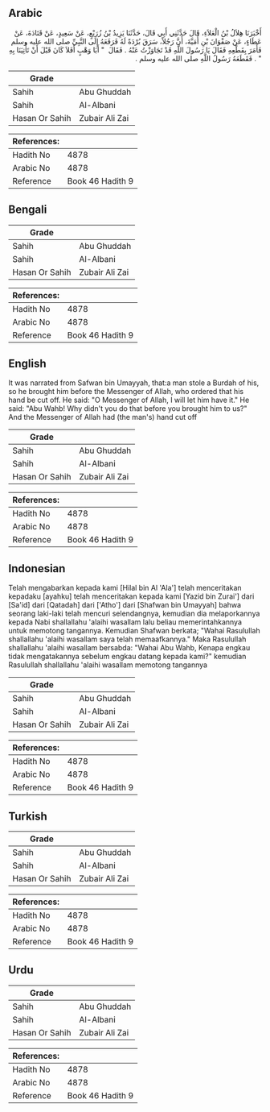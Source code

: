 ## Arabic


<div dir="rtl" lang="ar" style={{fontSize:'larger',backgroundColor:'#f8f9fa',padding:20}}>
أَخْبَرَنَا هِلاَلُ بْنُ الْعَلاَءِ، قَالَ حَدَّثَنِي أَبِي قَالَ، حَدَّثَنَا يَزِيدُ بْنُ زُرَيْعٍ، عَنْ سَعِيدٍ، عَنْ قَتَادَةَ، عَنْ عَطَاءٍ، عَنْ صَفْوَانَ بْنِ أُمَيَّةَ، أَنَّ رَجُلاً، سَرَقَ بُرْدَةً لَهُ فَرَفَعَهُ إِلَى النَّبِيِّ صلى الله عليه وسلم فَأَمَرَ بِقَطْعِهِ فَقَالَ يَا رَسُولَ اللَّهِ قَدْ تَجَاوَزْتُ عَنْهُ ‏.‏ فَقَالَ ‏ "‏ أَبَا وَهْبٍ أَفَلاَ كَانَ قَبْلَ أَنْ تَأْتِيَنَا بِهِ ‏"‏ ‏.‏ فَقَطَعَهُ رَسُولُ اللَّهِ صلى الله عليه وسلم ‏.‏
</div>
<div style={{backgroundColor:'#f8f9fa',padding:20, marginBottom: 10}}><table> <thead> <tr> <th>Grade</th> <th></th> </tr> </thead> <tbody> <tr><td>Sahih</td><td>Abu Ghuddah</td></tr><tr><td>Sahih</td><td>Al-Albani</td></tr><tr><td>Hasan Or Sahih</td><td>Zubair Ali Zai</td></tr></tbody></table><table> <thead> <tr> <th>References:</th> <th></th> </tr> </thead> <tbody><tr><td>Hadith No</td><td>4878</td></tr><tr><td>Arabic No</td><td>4878</td></tr><tr><td>Reference</td><td>Book 46 Hadith 9</td></tr></tbody></table></div>

## Bengali


<div dir="ltr" lang="bn" style={{fontSize:'larger',backgroundColor:'#f8f9fa',padding:20}}>

</div>
<div style={{backgroundColor:'#f8f9fa',padding:20, marginBottom: 10}}><table> <thead> <tr> <th>Grade</th> <th></th> </tr> </thead> <tbody> <tr><td>Sahih</td><td>Abu Ghuddah</td></tr><tr><td>Sahih</td><td>Al-Albani</td></tr><tr><td>Hasan Or Sahih</td><td>Zubair Ali Zai</td></tr></tbody></table><table> <thead> <tr> <th>References:</th> <th></th> </tr> </thead> <tbody><tr><td>Hadith No</td><td>4878</td></tr><tr><td>Arabic No</td><td>4878</td></tr><tr><td>Reference</td><td>Book 46 Hadith 9</td></tr></tbody></table></div>

## English


<div dir="ltr" lang="en" style={{fontSize:'larger',backgroundColor:'#f8f9fa',padding:20}}>
It was narrated from Safwan bin Umayyah, that:a man stole a Burdah of his, so he brought him before the Messenger of Allah, who ordered that his hand be cut off. He said: "O Messenger of Allah, I will let him have it." He said: "Abu Wahb! Why didn't you do that before you brought him to us?" And the Messenger of Allah had (the man's) hand cut off
</div>
<div style={{backgroundColor:'#f8f9fa',padding:20, marginBottom: 10}}><table> <thead> <tr> <th>Grade</th> <th></th> </tr> </thead> <tbody> <tr><td>Sahih</td><td>Abu Ghuddah</td></tr><tr><td>Sahih</td><td>Al-Albani</td></tr><tr><td>Hasan Or Sahih</td><td>Zubair Ali Zai</td></tr></tbody></table><table> <thead> <tr> <th>References:</th> <th></th> </tr> </thead> <tbody><tr><td>Hadith No</td><td>4878</td></tr><tr><td>Arabic No</td><td>4878</td></tr><tr><td>Reference</td><td>Book 46 Hadith 9</td></tr></tbody></table></div>

## Indonesian


<div dir="ltr" lang="id" style={{fontSize:'larger',backgroundColor:'#f8f9fa',padding:20}}>
Telah mengabarkan kepada kami [Hilal bin Al 'Ala'] telah menceritakan kepadaku [ayahku] telah menceritakan kepada kami [Yazid bin Zurai'] dari [Sa'id] dari [Qatadah] dari ['Atho'] dari [Shafwan bin Umayyah] bahwa seorang laki-laki telah mencuri selendangnya, kemudian dia melaporkannya kepada Nabi shallallahu 'alaihi wasallam lalu beliau memerintahkannya untuk memotong tangannya. Kemudian Shafwan berkata; "Wahai Rasulullah shallallahu 'alaihi wasallam saya telah memaafkannya." Maka Rasulullah shallallahu 'alaihi wasallam bersabda: "Wahai Abu Wahb, Kenapa engkau tidak mengatakannya sebelum engkau datang kepada kami?" kemudian Rasulullah shallallahu 'alaihi wasallam memotong tangannya
</div>
<div style={{backgroundColor:'#f8f9fa',padding:20, marginBottom: 10}}><table> <thead> <tr> <th>Grade</th> <th></th> </tr> </thead> <tbody> <tr><td>Sahih</td><td>Abu Ghuddah</td></tr><tr><td>Sahih</td><td>Al-Albani</td></tr><tr><td>Hasan Or Sahih</td><td>Zubair Ali Zai</td></tr></tbody></table><table> <thead> <tr> <th>References:</th> <th></th> </tr> </thead> <tbody><tr><td>Hadith No</td><td>4878</td></tr><tr><td>Arabic No</td><td>4878</td></tr><tr><td>Reference</td><td>Book 46 Hadith 9</td></tr></tbody></table></div>

## Turkish


<div dir="ltr" lang="tr" style={{fontSize:'larger',backgroundColor:'#f8f9fa',padding:20}}>

</div>
<div style={{backgroundColor:'#f8f9fa',padding:20, marginBottom: 10}}><table> <thead> <tr> <th>Grade</th> <th></th> </tr> </thead> <tbody> <tr><td>Sahih</td><td>Abu Ghuddah</td></tr><tr><td>Sahih</td><td>Al-Albani</td></tr><tr><td>Hasan Or Sahih</td><td>Zubair Ali Zai</td></tr></tbody></table><table> <thead> <tr> <th>References:</th> <th></th> </tr> </thead> <tbody><tr><td>Hadith No</td><td>4878</td></tr><tr><td>Arabic No</td><td>4878</td></tr><tr><td>Reference</td><td>Book 46 Hadith 9</td></tr></tbody></table></div>

## Urdu


<div dir="rtl" lang="ur" style={{fontSize:'larger',backgroundColor:'#f8f9fa',padding:20}}>

</div>
<div style={{backgroundColor:'#f8f9fa',padding:20, marginBottom: 10}}><table> <thead> <tr> <th>Grade</th> <th></th> </tr> </thead> <tbody> <tr><td>Sahih</td><td>Abu Ghuddah</td></tr><tr><td>Sahih</td><td>Al-Albani</td></tr><tr><td>Hasan Or Sahih</td><td>Zubair Ali Zai</td></tr></tbody></table><table> <thead> <tr> <th>References:</th> <th></th> </tr> </thead> <tbody><tr><td>Hadith No</td><td>4878</td></tr><tr><td>Arabic No</td><td>4878</td></tr><tr><td>Reference</td><td>Book 46 Hadith 9</td></tr></tbody></table></div>